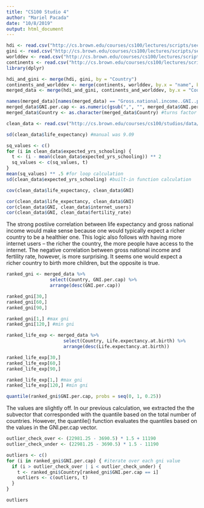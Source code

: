```yaml
---
title: "CS100 Studio 4"
author: "Mariel Pacada"
date: "10/8/2019"
output: html_document
---
```


```r
hdi <- read.csv("http://cs.brown.edu/courses/cs100/lectures/scripts/section1/2014hdi.csv")
gini <- read.csv("http://cs.brown.edu/courses/cs100/lectures/scripts/section1/2014gini.csv")
worlddev <- read.csv("http://cs.brown.edu/courses/cs100/lectures/scripts/section1/2014worlddev.csv")
continents <- read.csv("http://cs.brown.edu/courses/cs100/lectures/scripts/section1/continents.csv")
library(dplyr)
```

```r
hdi_and_gini <- merge(hdi, gini, by = "Country")
continents_and_worlddev <- merge(continents, worlddev, by.x = "name", by.y = "Country.Name")
merged_data <- merge(hdi_and_gini, continents_and_worlddev, by.x = "Country", by.y = "name")

names(merged_data)[names(merged_data) == "Gross.national.income..GNI..per.capita"] <- "GNI.per.cap" #replaces name of GNI per cap column
merged_data$GNI.per.cap <- as.numeric(gsub(",", "", merged_data$GNI.per.cap)) #original gni per cap was char vector with factors, this line turns it into numeric vector
merged_data$Country <- as.character(merged_data$Country) #turns factor vector into char vector
```

```r
clean_data <- read.csv("http://cs.brown.edu/courses/cs100/studios/data/4/merged_data.csv")
```

```r
sd(clean_data$life_expectancy) #manual was 9.09
```

```r
sq_values <- c()
for (i in clean_data$expected_yrs_schooling) {
  t <- (i - mean(clean_data$expected_yrs_schooling)) ** 2
  sq_values <- c(sq_values, t)
}
mean(sq_values) ** .5 #for loop calculation
sd(clean_data$expected_yrs_schooling) #built-in function calculation
```

```r
cov(clean_data$life_expectancy, clean_data$GNI)
```

```r
cor(clean_data$life_expectancy, clean_data$GNI)
cor(clean_data$GNI, clean_data$internet_users)
cor(clean_data$GNI, clean_data$fertility_rate)
```
The strong postiive correlation between life expectancy and gross national income would make sense because one would typically expect a richer country to be a healthier one. This logic also follows with having more internet users -- the richer the country, the more people have access to the internet. The negative correlation between gross national income and fertility rate, however, is more surprising. It seems one would expect a richer country to birth more children, but the opposite is true. 

```r
ranked_gni <- merged_data %>%
                select(Country, GNI.per.cap) %>% 
                arrange(desc(GNI.per.cap))

ranked_gni[30,]
ranked_gni[60,]
ranked_gni[90,]

ranked_gni[1,] #max gni
ranked_gni[120,] #min gni
```

```r
ranked_life_exp <- merged_data %>%
                     select(Country, Life.expectancy.at.birth) %>% 
                     arrange(desc(Life.expectancy.at.birth))

ranked_life_exp[30,]
ranked_life_exp[60,]
ranked_life_exp[90,]

ranked_life_exp[1,] #max gni
ranked_life_exp[120,] #min gni
```

```r
quantile(ranked_gni$GNI.per.cap, probs = seq(0, 1, 0.25))
```

The values are slightly off. In our previous calculation, we extracted the the subvector that corresponded with the quantile based on the total number of countries. However, the quantile() function evaluates the quantiles based on the values in the GNI.per.cap vector. 

```r
outlier_check_over <- (22981.25 - 3690.5) * 1.5 + 11190
outlier_check_under <- (22981.25 - 3690.5) * 1.5 - 11190

outliers <- c()
for (i in ranked_gni$GNI.per.cap) { #iterate over each gni value
  if (i > outlier_check_over | i < outlier_check_under) { 
    t <- ranked_gni$Country[ranked_gni$GNI.per.cap == i]
    outliers <- c(outliers, t)
  }
}

outliers
```